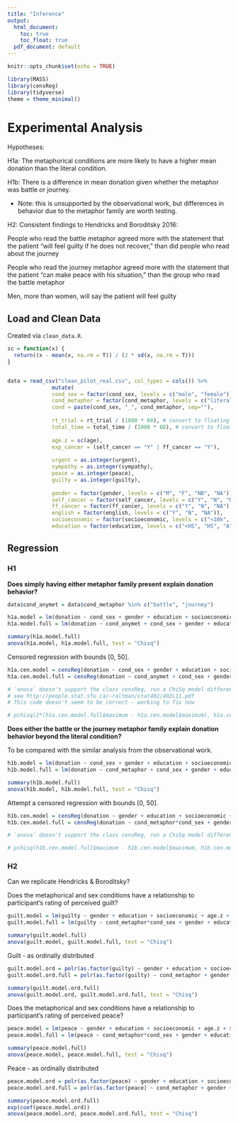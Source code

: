 ```yaml
---
title: "Inference"
output:
  html_document:
    toc: true
    toc_float: true
  pdf_document: default
---
```


```r
knitr::opts_chunk$set(echo = TRUE)
```

```r
library(MASS)
library(censReg)
library(tidyverse)
theme = theme_minimal()
```

# Experimental Analysis

Hypotheses:

H1a: The metaphorical conditions are more likely to have a higher mean donation than the literal condition.

H1b: There is a difference in mean donation given whether the metaphor was battle or journey.

 - Note: this is unsupported by the observational work, but differences in behavior due to the metaphor family are worth testing.

H2: Consistent findings to Hendricks and Boroditsky 2016:	 	 	 		

People who read the battle metaphor agreed more with the statement that the patient “will feel guilty if he does not recover,” than did people who read about the journey
									
People who read the journey metaphor agreed more with the statement that the patient “can make peace with his situation,” than the group who read the battle metaphor

Men, more than women, will say the patient will feel guilty

## Load and Clean Data

Created via `clean_data.R`.

```r
sc = function(x) {
  return((x - mean(x, na.rm = T)) / (2 * sd(x, na.rm = T)))
}


data = read_csv("clean_pilot_real.csv", col_types = cols()) %>%
              mutate(
              cond_sex = factor(cond_sex, levels = c("male", "female")),
              cond_metaphor = factor(cond_metaphor, levels = c("literal", "battle", "journey")),
              cond = paste(cond_sex, "_", cond_metaphor, sep=""),
              
              rt_trial = rt_trial / (1000 * 60), # convert to floating point minutes
              total_time = total_time / (1000 * 60), # convert to floating point minutes
              
              age.z = sc(age),
              exp_cancer = (self_cancer == "Y" | ff_cancer == "Y"),
              
              urgent = as.integer(urgent),
              sympathy = as.integer(sympathy),
              peace = as.integer(peace),
              guilty = as.integer(guilty),
              
              gender = factor(gender, levels = c("M", "F", "NB", "NA")),
              self_cancer = factor(self_cancer, levels = c("Y", "N", "NA")),
              ff_cancer = factor(ff_cancer, levels = c("Y", "N", "NA")),
              english = factor(english, levels = c("Y", "N", "NA")),
              socioeconomic = factor(socioeconomic, levels = c("<10k", "10-25k", "25-50k", "50-75k", "75-100k", "100-150k", ">150k", "NA")),
              education = factor(education, levels = c("<HS", "HS", "A", "B", "M", "P", "D", "NA")))
```

## Regression

### H1

**Does simply having either metaphor family present explain donation behavior?**

```r
data$cond_anymet = data$cond_metaphor %in% c("battle", "journey")
```

```r
h1a.model = lm(donation ~ cond_sex + gender + education + socioeconomic + age.z + self_cancer + ff_cancer, data = data)
h1a.model.full = lm(donation ~ cond_anymet + cond_sex + gender + education + socioeconomic + age.z + self_cancer + ff_cancer, data = data)

summary(h1a.model.full)
anova(h1a.model, h1a.model.full, test = "Chisq")
```

Censored regression with bounds [0, 50].

```r
h1a.cen.model = censReg(donation ~ cond_sex + gender + education + socioeconomic + age.z + self_cancer + ff_cancer, left = 0, right = 50, data = data)
h1a.cen.model.full = censReg(donation ~ cond_anymet + cond_sex + gender + education + socioeconomic + age.z + self_cancer + ff_cancer, left = 0, right = 50, data = data)

# `anova` doesn't support the class censReg, run a ChiSq model difference test manually
# see http://people.stat.sfu.ca/~raltman/stat402/402L11.pdf
# This code doesn't seem to be correct - working to fix now

# pchisq(2*(h1a.cen.model.full$maximum - h1a.cen.model$maximum), h1a.cen.model$df.residual - h1a.cen.model.full$df.residual, lower.tail = F)
```

**Does either the battle or the journey metaphor family explain donation behavior beyond the literal condition?**

To be compared with the similar analysis from the observational work.

```r
h1b.model = lm(donation ~ cond_sex + gender + education + socioeconomic + age.z + self_cancer + ff_cancer, data = data)
h1b.model.full = lm(donation ~ cond_metaphor + cond_sex + gender + education + socioeconomic + age.z + self_cancer + ff_cancer, data = data)

summary(h1b.model.full)
anova(h1b.model, h1b.model.full, test = "Chisq")
```




Attempt a censored regression with bounds [0, 50].

```r
h1b.cen.model = censReg(donation ~ gender + education + socioeconomic + age.z + self_cancer + ff_cancer, left = 0, right = 50, data = data)
h1b.cen.model.full = censReg(donation ~ cond_metaphor*cond_sex + gender + education + socioeconomic + age.z + self_cancer + ff_cancer, left = 0, right = 50, data = data)

# `anova` doesn't support the class censReg, run a ChiSq model difference test manually

# pchisq(h1b.cen.model.full$maximum - h1b.cen.model$maximum, h1b.cen.model$df.residual - h1b.cen.model.full$df.residual, lower.tail = F)
```

### H2

Can we replicate Hendricks & Boroditsky?

Does the metaphorical and sex conditions have a relationship to participant's rating of perceived guilt?

```r
guilt.model = lm(guilty ~ gender + education + socioeconomic + age.z + self_cancer + ff_cancer, data = data)
guilt.model.full = lm(guilty ~ cond_metaphor*cond_sex + gender + education + socioeconomic + age.z + self_cancer + ff_cancer, data = data)

summary(guilt.model.full)
anova(guilt.model, guilt.model.full, test = "Chisq")
```

Guilt - as ordinally distributed

```r
guilt.model.ord = polr(as.factor(guilty) ~ gender + education + socioeconomic + age.z + self_cancer + ff_cancer, data = data, Hess = T)
guilt.model.ord.full = polr(as.factor(guilty) ~ cond_metaphor + gender + education + socioeconomic + age.z + self_cancer + ff_cancer, data = data, Hess = T)

summary(guilt.model.ord.full)
anova(guilt.model.ord, guilt.model.ord.full, test = "Chisq")
```

Does the metaphorical and sex conditions have a relationship to participant's rating of perceived peace?

```r
peace.model = lm(peace ~ gender + education + socioeconomic + age.z + self_cancer + ff_cancer, data = data)
peace.model.full = lm(peace ~ cond_metaphor*cond_sex + gender + education + socioeconomic + age.z + self_cancer + ff_cancer, data = data)

summary(peace.model.full)
anova(peace.model, peace.model.full, test = "Chisq")
```

Peace - as ordinally distributed

```r
peace.model.ord = polr(as.factor(peace) ~ gender + education + socioeconomic + age.z + self_cancer + ff_cancer, data = data, Hess = T)
peace.model.ord.full = polr(as.factor(peace) ~ cond_metaphor + gender + education + socioeconomic + age.z + self_cancer + ff_cancer, data = data, Hess = T)

summary(peace.model.ord.full)
exp(coef(peace.model.ord))
anova(peace.model.ord, peace.model.ord.full, test = "Chisq")
```
